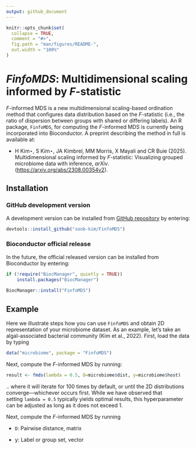 ```yaml
---
output: github_document
---
```


```r
knitr::opts_chunk$set(
  collapse = TRUE,
  comment = "#>",
  fig.path = "man/figures/README-",
  out.width = "100%"
)
```

# *FinfoMDS*: Multidimensional scaling informed by *F*-statistic

*F*-informed MDS is a new multidimensional scaling-based ordination method that configures data distribution based on the *F*-statistic (i.e., the ratio of dispersion between groups with shared or differing labels). An R package, `FinfoMDS`, for computing the *F*-informed MDS is currently being incorporated into Bioconductor. A preprint describing the method in full is available at:

-   H Kim⋆, S Kim⋆, JA Kimbrel, MM Morris, X Mayali and CR Buie (2025). Multidimensional scaling informed by *F*-statistic: Visualizing grouped microbiome data with inference, *arXiv*. (<https://arxiv.org/abs/2308.00354v2>).

## Installation

### GitHub development version

A development version can be installed from [GitHub repository](https://github.com/soob-kim/fmds) by entering:

```r
devtools::install_github("soob-kim/FinfoMDS")
```

### Bioconductor official release

In the future, the official released version can be installed from Bioconductor by entering:

```r
if (!require("BiocManager", quietly = TRUE))
    install.packages("BiocManager")
    
BiocManager::install("FinfoMDS")
```

## Example

Here we illustrate steps how you can use `FinfoMDS` and obtain 2D representation of your microbiome dataset. As an example, let's take an algal-associated bacterial community (Kim et al., 2022). First, load the data by typing

```r
data("microbiome", package = "FinfoMDS")
```

Next, compute the *F*-informed MDS by running:

```r
result <- fmds(lambda = 0.5, D=microbiome$dist, y=microbiome$host)
```

.. where it will iterate for 100 times by default, or until the 2D distributions converge—whichever occurs first. While we have observed that setting `lambda = 0.5` typically yields optimal results, this hyperparameter can be adjusted as long as it does not exceed 1.

Next, compute the *F*-informed MDS by running

-   `D`: Pairwise distance, matrix

-   y: Label or group set, vector
